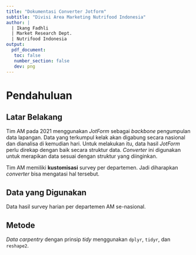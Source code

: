 ```yaml
---
title: "Dokumentasi Converter Jotform"
subtitle: "Divisi Area Marketing Nutrifood Indonesia"
author: |
  | Ikang Fadhli
  | Market Research Dept.
  | Nutrifood Indonesia
output: 
  pdf_document:
   toc: false
   number_section: false
   dev: png
---
```


# Pendahuluan

## Latar Belakang

Tim AM pada 2021 menggunakan _JotForm_ sebagai _backbone_ pengumpulan data lapangan. Data yang terkumpul kelak akan digabung secara nasional dan dianalisa di kemudian hari. Untuk melakukan itu, data hasil _JotForm_ perlu direkap dengan baik secara struktur data. _Converter_ ini digunakan untuk merapikan data sesuai dengan struktur yang diinginkan.

Tim AM memiliki __kustomisasi__ survey per departemen. Jadi diharapkan _converter_ bisa mengatasi hal tersebut.

## Data yang Digunakan

Data hasil survey harian per departemen AM se-nasional.

## Metode

_Data carpentry_ dengan prinsip _tidy_ menggunakan `dplyr`, `tidyr`, dan `reshape2`.

